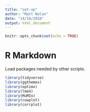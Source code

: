 ```yaml
---
title: "set-up"
author: "Matt Nolan"
date: "14/10/2018"
output: html_document
---
```


```r
knitr::opts_chunk$set(echo = TRUE)
```

# R Markdown {-}

Load packages needed by other scripts.

```r
library(tidyverse)
library(ggthemes)
library(optimx)
library(lme4)
library(MuMIn)
library(cowplot)
library(corrplot)
```
